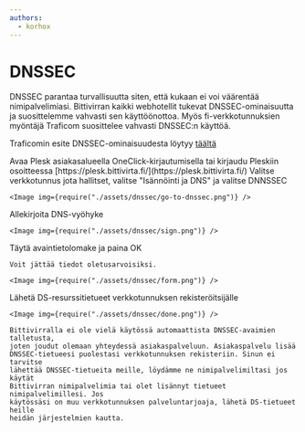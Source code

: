 ```yaml
---
authors:
  - korhox
---
```


# DNSSEC

DNSSEC parantaa turvallisuutta siten, että kukaan ei voi väärentää
nimipalvelimiasi. Bittivirran kaikki webhotellit tukevat DNSSEC-ominaisuutta ja
suosittelemme vahvasti sen käyttöönottoa. Myös fi-verkkotunnuksien myöntäjä
Traficom suosittelee vahvasti DNSSEC:n käyttöä.

Traficomin esite DNSSEC-ominaisuudesta löytyy [täältä](./assets/dnssec/dnssec.pdf)


<Stepper>
  <Step>
    Avaa Plesk asiakasalueella OneClick-kirjautumisella tai kirjaudu Pleskiin
    osoitteessa [https://plesk.bittivirta.fi/](https://plesk.bittivirta.fi/)
  </Step>
  <Step>
    Valitse verkkotunnus jota hallitset, valitse "Isännöinti ja DNS" ja valitse DNNSSEC

    <Image img={require("./assets/dnssec/go-to-dnssec.png")} />
  </Step>
  <Step>
    Allekirjoita DNS-vyöhyke

    <Image img={require("./assets/dnssec/sign.png")} />
  </Step>
  <Step>
    Täytä avaintietolomake ja paina OK

    Voit jättää tiedot oletusarvoisiksi.

    <Image img={require("./assets/dnssec/form.png")} />
  </Step>
  <Step>
    Lähetä DS-resurssitietueet verkkotunnuksen rekisteröitsijälle

    <Image img={require("./assets/dnssec/done.png")} />

    Bittivirralla ei ole vielä käytössä automaattista DNSSEC-avaimien talletusta,
    joten joudut olemaan yhteydessä asiakaspalveluun. Asiakaspalvelu lisää
    DNSSEC-tietueesi puolestasi verkkotunnuksen rekisteriin. Sinun ei tarvitse
    lähettää DNSSEC-tietueita meille, löydämme ne nimipalvelimiltasi jos käytät
    Bittivirran nimipalvelimia tai olet lisännyt tietueet nimipalvelimillesi. Jos
    käytössäsi on muu verkkotunnuksen palveluntarjoaja, lähetä DS-tietueet heille
    heidän järjestelmien kautta.
  </Step>
</Stepper>
